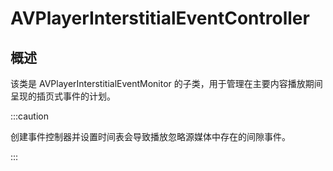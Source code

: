 # AVPlayerInterstitialEventController

<ToBePolishedAfterTranslation />

<OriginalSource
  title="AVPlayerInterstitialEventController"
  url="https://developer.apple.com/documentation/avfoundation/avplayerinterstitialeventcontroller"
  summary="为主要 player 所玩的项目安排间隙事件的对象"
/>

## 概述

该类是 AVPlayerInterstitialEventMonitor 的子类，用于管理在主要内容播放期间呈现的插页式事件的计划。

:::caution

创建事件控制器并设置时间表会导致播放忽略源媒体中存在的间隙事件。

:::
